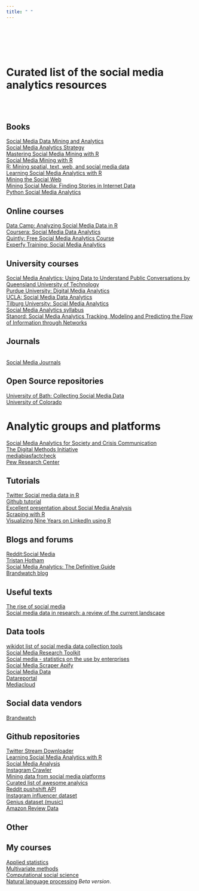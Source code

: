 ```yaml
---
title: " "
---
```


<br>
<br>
<br>
<br>


# Curated list of the social media analytics resources
<br>
<br>

## Books

[Social Media Data Mining and Analytics](https://www.wiley.com/en-us/Social+Media+Data+Mining+and+Analytics-p-9781118824856)
<br>
[Social Media Analytics Strategy](https://link.springer.com/book/10.1007/978-1-4842-3102-9)
<br>
[Mastering Social Media Mining with R](https://www.packtpub.com/product/mastering-social-media-mining-with-r/9781784396312)
<br>
[Social Media Mining with R](https://www.amazon.com/Social-Media-Mining-Nathan-Danneman/dp/1783281774)
<br>
[R: Mining spatial, text, web, and social media data](https://www.amazon.com/Mining-spatial-text-social-media-ebook/dp/B072XN54R9)
<br>
[Learning Social Media Analytics with R](https://www.packtpub.com/product/learning-social-media-analytics-with-r/9781787127524)
<br>
[Mining the Social Web](https://www.webpages.uidaho.edu/~stevel/504/mining-the-social-web-2nd-edition.pdf)
<br>
[Mining Social Media: Finding Stories in Internet Data](http://socialdata.site/)
<br>
[Python Social Media Analytics](https://www.packtpub.com/product/python-social-media-analytics/9781787121485)



## Online courses 

[Data Camp: Analyzing Social Media Data in R](https://www.datacamp.com/courses/analyzing-social-media-data-in-r)
<br>
[Coursera: Social Media Data Analytics](https://www.coursera.org/learn/social-media-data-analytics?ranMID=40328&ranEAID=vedj0cWlu2Y&ranSiteID=vedj0cWlu2Y-445AtQnqXSIP36TMlNd8bA&siteID=vedj0cWlu2Y-445AtQnqXSIP36TMlNd8bA&utm_content=10&utm_medium=partners&utm_source=linkshare&utm_campaign=vedj0cWlu2Y#syllabus)
<br>
[Quintly: Free Social Media Analytics Course](https://academy.quintly.com/courses/free-social-media-analytics)
<br>
[Experfy Training: Social Media Analytics](https://www.experfy.com/training/courses/social-media-analytics-6b828917-4d6d-4752-b19e-92aa60ee6ace)


## University courses


[Social Media Analytics: Using Data to Understand Public Conversations by Queensland University of Technology](https://www.futurelearn.com/courses/social-media-analytics?utm_source=RakutenMarketing&utm_medium=Affiliate&utm_campaign=3372305:Digital+Defynd&utm_content=10:1&utm_term=USNetwork&ranMID=44015&ranEAID=vedj0cWlu2Y&ranSiteID=vedj0cWlu2Y-JiJOW5RAxa.IezsIKn8vqA)
<br>
[Purdue University: Digital Media Analytics](https://www.futurelearn.com/programs/digital-media-analytics?utm_source=RakutenMarketing&utm_medium=Affiliate&utm_campaign=3372305:Digital+Defynd&utm_content=10:1&utm_term=USNetwork&ranMID=44015&ranEAID=vedj0cWlu2Y&ranSiteID=vedj0cWlu2Y-rFD..k0J1VoIFtJkHheEWQ)
<br>
[UCLA: Social Media Data Analytics ](https://ashleyrsanders.com/social-media-data-analytics-spring-2019-syllabus/)
<br>
[Tilburg University: Social Media Analytics](https://catalogus.tilburguniversity.edu/osiris_student_tiuprd/OnderwijsCatalogusSelect.do?selectie=cursus&collegejaar=2019&taal=en&cursus=800861-M-3)
<br>
[Social Media Analytics syllabus](https://comm.osu.edu/sites/default/files/AU20%20Comm%204558%20Syllabus%20Bayer.pdf)
<br>
[Stanord: Social Media Analytics Tracking, Modeling and Predicting the Flow of Information through Networks](https://snap.stanford.edu/proj/socmedia-kdd/)

## Journals

<br>
[Social Media Journals](https://strategicsocialmedialab.com/top-10-academic-journals-for-social-media-research/)


## Open Source repositories

[University of Bath: Collecting Social Media Data](https://library.bath.ac.uk/research-software/social-media-data)
<br>
[University of Colorado](https://libguides.colorado.edu/c.php?g=740614&p=5296852)



# Analytic groups and platforms

[Social Media Analytics for Society and Crisis Communication](https://social-media-analytics.org/)
<br>
[The Digital Methods Initiative](https://wiki.digitalmethods.net/Dmi/DmiAbout)
<br>
[mediabiasfactcheck](https://mediabiasfactcheck.com/)
<br> 
[Pew Research Center](https://www.pewresearch.org/)

## Tutorials

[Twitter Social media data in R](https://www.earthdatascience.org/courses/earth-analytics/get-data-using-apis/intro-to-social-media-text-mining-r/)
<br>
[Github tutorial](https://github.com/maria-pro/useR2019_tutorial)
<br> 
[Excellent presentation about Social Media Analysis](https://uoa-eresearch.github.io/HackyHour/static/tipstricks/Social%20media%20data%20-%20tips%20and%20tricks.pdf)
<br>
[Scraping with R](https://willbowditch.github.io/scraping_with_R/)
<br>
[Visualizing Nine Years on LinkedIn using R](https://towardsdatascience.com/nine-years-on-linkedin-in-data-b34047c77223)







## Blogs and forums

[Reddit:Social Media](https://www.reddit.com/r/socialmedia/)
<br>
[Tristan Hotham](https://tristanhotham.com/blog/)
<br>
[Social Media Analytics: The Definitive Guide](https://blog.loomly.com/social-media-analytics/)
<br>
[Brandwatch blog](https://www.brandwatch.com/blog/)


## Useful texts

[The rise of social media](https://ourworldindata.org/rise-of-social-media)
<br>
[Social media data in research: a review of the current landscape](https://ocean.sagepub.com/blog/social-media-data-in-research-a-review-of-the-current-landscape)


## Data tools

[wikidot list of social media data collection tools](http://socialmediadata.wikidot.com/)
<br>
[Social Media Research Toolkit](https://socialmediadata.org/social-media-research-toolkit/)
<br>
[Social media - statistics on the use by enterprises](https://ec.europa.eu/eurostat/statistics-explained/index.php?title=Social_media_-_statistics_on_the_use_by_enterprises)
<br>
[Social Media Scraper Apify](https://apify.com/)
<br>
[Social Media Data](https://data.world/datasets/social-media)
<br>
[Datareportal](https://datareportal.com/)
<br>
[Mediacloud](https://mediacloud.org/)


## Social data vendors


[Brandwatch](https://www.brandwatch.com/)

## Github repositories

[Twitter Stream Downloader](https://github.com/mdredze/twitter_stream_downloader)
<br>
[Learning Social Media Analytics with R](https://github.com/PacktPublishing/Learning-Social-Media-Analytics-with-R)
<br>
[Social Media Analysis](https://github.com/vivek2319/SocialMediaAnalysis)
<br>
[Instagram Crawler](https://github.com/JonasSchroeder/InstaCrawlR)
<br>
[Mining data from social media platforms](https://github.com/lamthuyvo/social-media-data-scripts)
<br>
[Curated list of awesome analyics](https://github.com/0xnr/awesome-analytics)
<br>
[Reddit pushshift API](https://github.com/pushshift/api)
<br>
[Instagram influencer dataset](https://github.com/ksb2043/instagram_influencer_dataset)
<br>
[Genius dataset (music)](https://github.com/cptq/genius-expertise)
<br>
[Amazon Review Data](https://nijianmo.github.io/amazon/index.html)

## Other




## My courses 

[Applied statistics](https://lusiki.github.io/WebStatistika/)
<br>
[Multivariate methods](https://lusiki.github.io/WebMultiVar/)
<br>
[Computational social science](https://lusiki.github.io/WebObradaPodataka/)
<br>
[Natural language processing](https://github.com/lusiki/Analiza-teksta) *Beta version*.


<br>
<br>
<br>